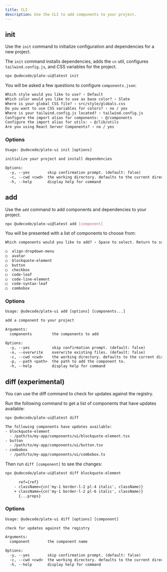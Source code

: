 ```yaml
---
title: CLI
description: Use the CLI to add components to your project.
---
```


## init

Use the `init` command to initialize configuration and dependencies for a new project.

The `init` command installs dependencies, adds the `cn` util, configures `tailwind.config.js`, and CSS variables for the project.

```bash
npx @udecode/plate-ui@latest init
```

You will be asked a few questions to configure `components.json`:

```txt showLineNumbers
Which style would you like to use? › Default
Which color would you like to use as base color? › Slate
Where is your global CSS file? › src/style/globals.css
Do you want to use CSS variables for colors? › no / yes
Where is your tailwind.config.js located? › tailwind.config.js
Configure the import alias for components: › @/components
Configure the import alias for utils: › @/lib/utils
Are you using React Server Components? › no / yes
```

### Options

```txt
Usage: @udecode/plate-ui init [options]

initialize your project and install dependencies

Options:
  -y, --yes        skip confirmation prompt. (default: false)
  -c, --cwd <cwd>  the working directory. defaults to the current directory.
  -h, --help       display help for command
```

## add

Use the `add` command to add components and dependencies to your project.

```bash
npx @udecode/plate-ui@latest add [component]
```

You will be presented with a list of components to choose from:

```txt
Which components would you like to add? › Space to select. Return to submit.

◯  align-dropdown-menu
◯  avatar
◯  blockquote-element
◯  button
◯  checkbox
◯  code-leaf
◯  code-line-element
◯  code-syntax-leaf
◯  combobox
```

### Options

```txt
Usage: @udecode/plate-ui add [options] [components...]

add a component to your project

Arguments:
  components         the components to add

Options:
  -y, --yes          skip confirmation prompt. (default: false)
  -o, --overwrite    overwrite existing files. (default: false)
  -c, --cwd <cwd>    the working directory. defaults to the current directory.
  -p, --path <path>  the path to add the component to.
  -h, --help         display help for command
```

## diff (experimental)

You can use the diff command to check for updates against the registry.

Run the following command to get a list of components that have updates available:

```bash
npx @udecode/plate-ui@latest diff
```

```txt
The following components have updates available:
- blockquote-element
  - /path/to/my-app/components/ui/blockquote-element.tsx
- button
  - /path/to/my-app/components/ui/button.tsx
- combobox
  - /path/to/my-app/components/ui/combobox.ts
```

Then run `diff [component]` to see the changes:

```bash
npx @udecode/plate-ui@latest diff blockquote-element
```

```diff /pl-6/
      ref={ref}
    - className={cn('my-1 border-l-2 pl-4 italic', className)}
    + className={cn('my-1 border-l-2 pl-6 italic', className)}
      {...props}
```

### Options

```txt
Usage: @udecode/plate-ui diff [options] [component]

check for updates against the registry

Arguments:
  component        the component name

Options:
  -y, --yes        skip confirmation prompt. (default: false)
  -c, --cwd <cwd>  the working directory. defaults to the current directory.
  -h, --help       display help for command
```
